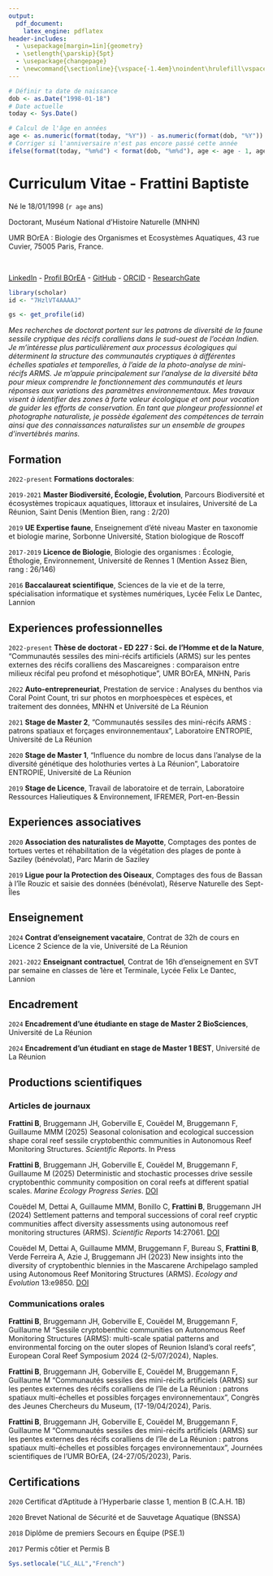 ```yaml
---
output:
  pdf_document:
    latex_engine: pdflatex
header-includes:
  - \usepackage[margin=1in]{geometry}
  - \setlength{\parskip}{5pt}
  - \usepackage{changepage}
  - \newcommand{\sectionline}{\vspace{-1.4em}\noindent\hrulefill\vspace{0.8em}}
---
```



```r
# Définir ta date de naissance
dob <- as.Date("1998-01-18")
# Date actuelle
today <- Sys.Date()

# Calcul de l'âge en années
age <- as.numeric(format(today, "%Y")) - as.numeric(format(dob, "%Y"))
# Corriger si l'anniversaire n'est pas encore passé cette année
ifelse(format(today, "%m%d") < format(dob, "%m%d"), age <- age - 1, age <- age)
```

# Curriculum Vitae - Frattini Baptiste
Né le 18/01/1998 (`r age` ans)<br/>

Doctorant, Muséum National d'Histoire Naturelle (MNHN)<br/>

UMR BOrEA : Biologie des Organismes et Ecosystèmes Aquatiques, 43 rue Cuvier, 75005 Paris, France.

\href{mailto:baptiste.frattini@mnhn.fr}{baptiste.frattini@edu.mnhn.fr}<br/>

[LinkedIn](https://www.linkedin.com/in/baptiste-frattini-908723333/) - 
[Profil BOrEA](https://borea.mnhn.fr/fr/users/baptiste-frattini) - 
[GitHub](https://github.com/BaptisteFrattini) - 
[ORCID](https://orcid.org/0009-0007-1297-117X) - 
[ResearchGate](https://www.researchgate.net/profile/Baptiste-Frattini?ev=hdr_xprf)<br/>

```r
library(scholar)
id <- "7HzlVT4AAAAJ"

gs <- get_profile(id)

```

*Mes recherches de doctorat portent sur les patrons de diversité de la faune sessile cryptique des récifs coralliens dans le sud-ouest de l’océan Indien. Je m’intéresse plus particulièrement aux processus écologiques qui déterminent la structure des communautés cryptiques à différentes échelles spatiales et temporelles, à l’aide de la photo-analyse de mini-récifs ARMS. Je m’appuie principalement sur l'analyse de la diversité bêta pour mieux comprendre le fonctionnement des communautés et leurs réponses aux variations des paramètres environnementaux. Mes travaux visent à identifier des zones à forte valeur écologique et ont pour vocation de guider les efforts de conservation. En tant que plongeur professionnel et photographe naturaliste, je possède également des compétences de terrain ainsi que des connaissances naturalistes sur un ensemble de groupes d’invertébrés marins.*

## Formation
\sectionline

`2022-present`
**Formations doctorales**:
\begin{adjustwidth}{2em}{0pt}
- “Démultiplexage et assemblage des pools d'amplicons avec Geneious” (5h) - SSM, MNHN Paris \newline   
- “Initiation à la biologie moléculaire” (14h) - SSM , MNHN Paris \newline
- “Porifera taxonomic workshop - DeepSeaTax” (70h), ISYEB, MNHN Paris  \newline
- “Dessin scientifique en biologie marine” (35h), MNHN, Station marine de Concarneau  \newline
- “Dessin scientifique” (96h), MNHN \newline
- “Bonnes pratiques pour une recherche reproductible en écologie numérique” (35h), CESAB, FRB Montpellier  
\end{adjustwidth}

`2019-2021`
**Master Biodiversité, Écologie, Évolution**, Parcours Biodiversité et écosystèmes tropicaux aquatiques, littoraux et insulaires, Université de La Réunion, Saint Denis (Mention Bien, rang : 2/20)

`2019`
**UE Expertise faune**, Enseignement d’été niveau Master en taxonomie et biologie marine, Sorbonne Université, Station biologique de Roscoff

`2017-2019`
**Licence de Biologie**, Biologie des organismes : Écologie, Éthologie, Environnement, Université de Rennes 1 (Mention Assez Bien, rang : 26/146)

`2016`
**Baccalaureat scientifique**, Sciences de la vie et de la terre, spécialisation informatique et systèmes numériques, Lycée Felix Le Dantec, Lannion

## Experiences professionnelles
\sectionline

`2022-present`
**Thèse de doctorat - ED 227 : Sci. de l'Homme et de la Nature**, 
"Communautés sessiles des mini-récifs artificiels (ARMS) sur les pentes externes des récifs coralliens des Mascareignes : comparaison entre milieux récifal peu profond et mésophotique", UMR BOrEA, MNHN, Paris

`2022`
**Auto-entrepreneuriat**, Prestation de service : Analyses du benthos via Coral Point Count, tri sur photos en morphoespèces et espèces, et traitement des données, MNHN et Université de La Réunion

`2021`
**Stage de Master 2**, "Communautés sessiles des mini-récifs ARMS : patrons spatiaux et forçages environnementaux", Laboratoire ENTROPIE, Université de La Réunion

`2020`
**Stage de Master 1**, "Influence du nombre de locus dans l’analyse de la diversité génétique des holothuries vertes \textit{Stichopus chloronotus} à La Réunion", Laboratoire ENTROPIE, Université de La Réunion

`2019`
**Stage de Licence**, Travail de laboratoire et de terrain,  Laboratoire Ressources Halieutiques & Environnement, IFREMER, Port-en-Bessin

## Experiences associatives
\sectionline

`2020`
**Association des naturalistes de Mayotte**, Comptages des pontes de tortues vertes \textit{Chelonia mydas} et réhabilitation de la végétation des plages de ponte à Saziley (bénévolat),  Parc Marin de Saziley

`2019`
**Ligue pour la Protection des Oiseaux**, Comptages des fous de Bassan \textit{Morus bassanus} à l’île Rouzic et saisie des données (bénévolat), Réserve Naturelle des Sept-Îles

## Enseignement
\sectionline

`2024`
**Contrat d'enseignement vacataire**, Contrat de 32h de cours en Licence 2 Science de la vie, Université de La Réunion
\begin{adjustwidth}{2em}{0pt}
- UE Embryologie : Séances de travaux pratiques \newline
- UE Ecologie et Environnement : Séances de travaux dirigés \newline
\end{adjustwidth}

`2021-2022`
**Enseignant contractuel**, Contrat de 16h d’enseignement en SVT par semaine en classes de 1ère et Terminale, Lycée Felix Le Dantec, Lannion

## Encadrement
\sectionline

`2024`
**Encadrement d'une étudiante en stage de Master 2 BioSciences**, Université de La Réunion

`2024`
**Encadrement d'un étudiant en stage de Master 1 BEST**, Université de La Réunion

## Productions scientifiques
\sectionline
### Articles de journaux

**Frattini B**, Bruggemann JH, Goberville E, Couëdel M, Bruggemann F, Guillaume MMM (2025) Seasonal colonisation and ecological succession shape coral reef sessile cryptobenthic communities in Autonomous Reef Monitoring Structures. *Scientific Reports*. In Press

**Frattini B**, Bruggemann JH, Goberville E, Couëdel M, Bruggemann F, Guillaume M (2025) Deterministic and stochastic processes drive sessile cryptobenthic community composition on coral reefs at different spatial scales. *Marine Ecology Progress Series*. [DOI](https://doi.org/10.3354/meps14852)

Couëdel M, Dettai A, Guillaume MMM, Bonillo C, **Frattini B**, Bruggemann JH (2024) Settlement patterns and temporal successions of coral reef cryptic communities affect diversity assessments using autonomous reef monitoring structures (ARMS). *Scientific Reports* 14:27061. [DOI](https://doi.org/10.1038/s41598-024-76834-8)

Couëdel M, Dettai A, Guillaume MMM, Bruggemann F, Bureau S, **Frattini B**, Verde Ferreira A, Azie J, Bruggemann JH (2023) New insights into the diversity of cryptobenthic \textit{Cirripectes} blennies in the Mascarene Archipelago sampled using Autonomous Reef Monitoring Structures (ARMS). *Ecology and Evolution* 13:e9850. [DOI](https://doi.org/10.1002/ece3.9850)

### Communications orales

**Frattini B**, Bruggemann JH, Goberville E, Couëdel M, Bruggemann F, Guillaume M "Sessile cryptobenthic communities on Autonomous Reef Monitoring Structures (ARMS): multi-scale spatial patterns and environmental forcing on the outer slopes of Reunion Island's coral reefs", European Coral Reef Symposium 2024 (2-5/07/2024), Naples.

**Frattini B**, Bruggemann JH, Goberville E, Couëdel M, Bruggemann F, Guillaume M "Communautés sessiles des mini-récifs artificiels (ARMS) sur les pentes externes des récifs coralliens de l’île de La Réunion : patrons spatiaux multi-échelles et possibles forçages environnementaux", Congrès des Jeunes Chercheurs du Museum, (17-19/04/2024), Paris.

**Frattini B**, Bruggemann JH, Goberville E, Couëdel M, Bruggemann F, Guillaume M "Communautés sessiles des mini-récifs artificiels (ARMS) sur les pentes externes des récifs coralliens de l’île de La Réunion : patrons spatiaux multi-échelles et possibles forçages environnementaux", Journées scientifiques de l’UMR BOrEA, (24-27/05/2023), Paris.

## Certifications
\sectionline

`2020`
Certificat d’Aptitude à l’Hyperbarie classe 1, mention B (C.A.H. 1B)

`2020`
Brevet National de Sécurité et de Sauvetage Aquatique (BNSSA)

`2018`
Diplôme de premiers Secours en Équipe (PSE.1)

`2017`
Permis côtier et Permis B<br/>
\newline

```r
Sys.setlocale("LC_ALL","French")
```
\begin{flushright}
Dernière mise à jour de ce CV: `r zoo::Sys.yearmon()`
\end{flushright}
